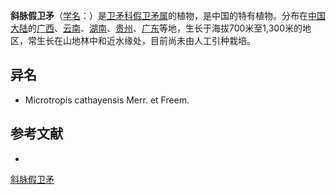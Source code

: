 {{Speciesbox
| name = 斜脉假卫矛
| status = 
| status_system = 
| image =
| genus = Microtropis
| species = obliquinervia
| authority = Merr. et Freem.
}}

'''斜脉假卫矛'''（[[学名|学名]]：{{lang|la|''Microtropis obliquinervia''}}）是[[卫矛科|卫矛科]][[假卫矛属|假卫矛属]]的植物，是中国的特有植物。分布在[[中国大陆|中国大陆]]的[[广西|广西]]、[[云南|云南]]、[[湖南|湖南]]、[[贵州|贵州]]、[[广东|广东]]等地，生长于海拔700米至1,300米的地区，常生长在山地林中和近水缘处，目前尚未由人工引种栽培。

== 异名 ==
* Microtropis cathayensis Merr. et Freem.

== 参考文献 ==
<div class="references-small">
* {{cite web| url =http://www.bioinfo.cn/db05/KmzwSpecies.php?action=view&id=2363| title =斜脉假卫矛| work =《中国高等植物数据库全库》| publisher =中国科学院微生物研究所| author =昆明植物研究所| accessdate =2009-02-23| deadurl =yes| archiveurl =https://web.archive.org/web/20160305015827/http://www.bioinfo.cn/db05/KmzwSpecies.php?action=view&id=2363| archivedate =2016-03-05}}
</div>
{{Taxonbar|from=Q11080654}}

[[Category:假卫矛属|斜脉假卫矛]]


{{植物小作品}}